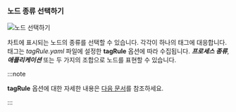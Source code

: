 ### 노드 종류 선택하기

![노드 선택하기](/img/npm-dashboard-topology-select-node.png)

차트에 표시되는 노드의 종류를 선택할 수 있습니다. 각각이 하나의 태그에 대응합니다. 태그는 *tagRule.yaml* 파일에 설정한 **tagRule** 옵션에 따라 수집됩니다. ***프로세스 종류***, ***애플리케이션*** 또는 두 가지의 조합으로 노드를 표현할 수 있습니다.

:::note

**tagRule** 옵션에 대한 자세한 내용은 [다음 문서](set-tagrule)를 참조하세요.

:::